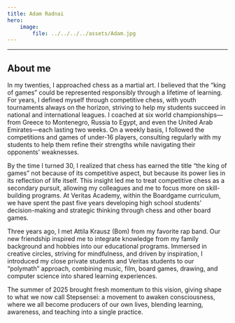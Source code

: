 ```yaml
---
title: Adam Radnai 
hero:
    image:
        file: ../../../../assets/Adam.jpg
---
```


---

## About me

In my twenties, I approached chess as a martial art. I believed that the “king of games” could be represented responsibly through a lifetime of learning. For years, I defined myself through competitive chess, with youth tournaments always on the horizon, striving to help my students succeed in national and international leagues. I coached at six world championships—from Greece to Montenegro, Russia to Egypt, and even the United Arab Emirates—each lasting two weeks. On a weekly basis, I followed the competitions and games of under-16 players, consulting regularly with my students to help them refine their strengths while navigating their opponents’ weaknesses.

By the time I turned 30, I realized that chess has earned the title “the king of games” not because of its competitive aspect, but because its power lies in its reflection of life itself. This insight led me to treat competitive chess as a secondary pursuit, allowing my colleagues and me to focus more on skill-building programs. At Veritas Academy, within the Boardgame curriculum, we have spent the past five years developing high school students’ decision-making and strategic thinking through chess and other board games.

Three years ago, I met Attila Krausz (Bom) from my favorite rap band. Our new friendship inspired me to integrate knowledge from my family background and hobbies into our educational programs. Immersed in creative circles, striving for mindfulness, and driven by inspiration, I introduced my close private students and Veritas students to our “polymath” approach, combining music, film, board games, drawing, and computer science into shared learning experiences.

The summer of 2025 brought fresh momentum to this vision, giving shape to what we now call Stepsensei: a movement to awaken consciousness, where we all become producers of our own lives, blending learning, awareness, and teaching into a single practice.